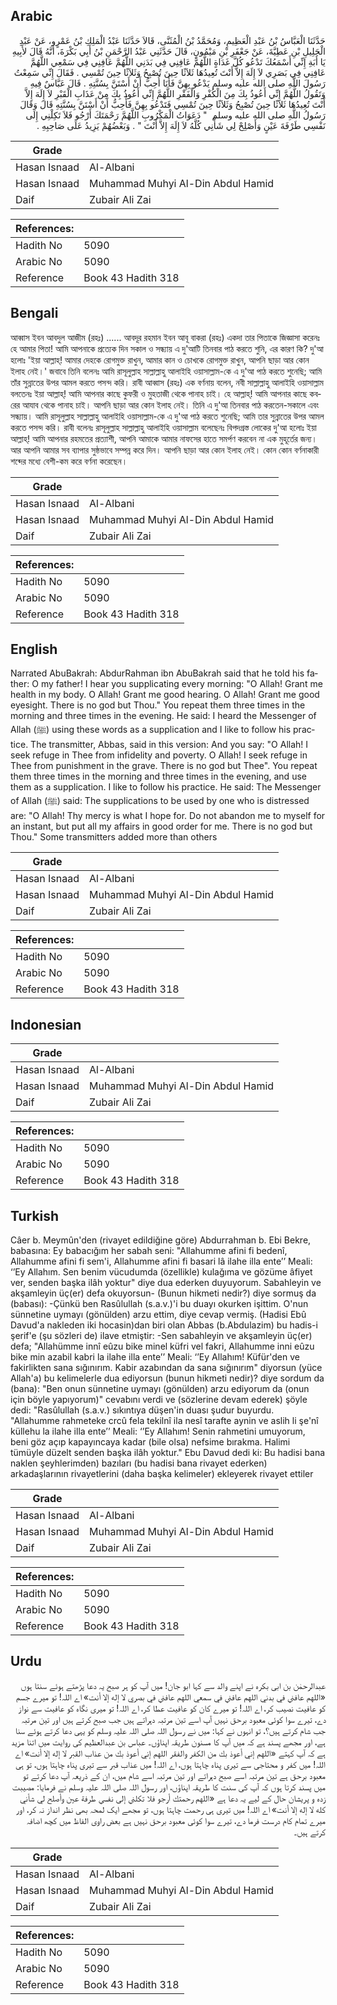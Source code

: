 ## Arabic


<div dir="rtl" lang="ar" style={{fontSize:'larger',backgroundColor:'#f8f9fa',padding:20}}>
حَدَّثَنَا الْعَبَّاسُ بْنُ عَبْدِ الْعَظِيمِ، وَمُحَمَّدُ بْنُ الْمُثَنَّى، قَالاَ حَدَّثَنَا عَبْدُ الْمَلِكِ بْنُ عَمْرٍو، عَنْ عَبْدِ الْجَلِيلِ بْنِ عَطِيَّةَ، عَنْ جَعْفَرِ بْنِ مَيْمُونٍ، قَالَ حَدَّثَنِي عَبْدُ الرَّحْمَنِ بْنُ أَبِي بَكْرَةَ، أَنَّهُ قَالَ لأَبِيهِ يَا أَبَةِ إِنِّي أَسْمَعُكَ تَدْعُو كُلَّ غَدَاةٍ اللَّهُمَّ عَافِنِي فِي بَدَنِي اللَّهُمَّ عَافِنِي فِي سَمْعِي اللَّهُمَّ عَافِنِي فِي بَصَرِي لاَ إِلَهَ إِلاَّ أَنْتَ تُعِيدُهَا ثَلاَثًا حِينَ تُصْبِحُ وَثَلاَثًا حِينَ تُمْسِي ‏.‏ فَقَالَ إِنِّي سَمِعْتُ رَسُولَ اللَّهِ صلى الله عليه وسلم يَدْعُو بِهِنَّ فَأَنَا أُحِبُّ أَنْ أَسْتَنَّ بِسُنَّتِهِ ‏.‏ قَالَ عَبَّاسٌ فِيهِ وَتَقُولُ اللَّهُمَّ إِنِّي أَعُوذُ بِكَ مِنَ الْكُفْرِ وَالْفَقْرِ اللَّهُمَّ إِنِّي أَعُوذُ بِكَ مِنْ عَذَابِ الْقَبْرِ لاَ إِلَهَ إِلاَّ أَنْتَ تُعِيدُهَا ثَلاَثًا حِينَ تُصْبِحُ وَثَلاَثًا حِينَ تُمْسِي فَتَدْعُو بِهِنَّ فَأُحِبُّ أَنْ أَسْتَنَّ بِسُنَّتِهِ قَالَ وَقَالَ رَسُولُ اللَّهِ صلى الله عليه وسلم ‏ "‏ دَعَوَاتُ الْمَكْرُوبِ اللَّهُمَّ رَحْمَتَكَ أَرْجُو فَلاَ تَكِلْنِي إِلَى نَفْسِي طَرْفَةَ عَيْنٍ وَأَصْلِحْ لِي شَأْنِي كُلَّهُ لاَ إِلَهَ إِلاَّ أَنْتَ ‏"‏ ‏.‏ وَبَعْضُهُمْ يَزِيدُ عَلَى صَاحِبِهِ ‏.‏
</div>
<div style={{backgroundColor:'#f8f9fa',padding:20, marginBottom: 10}}><table> <thead> <tr> <th>Grade</th> <th></th> </tr> </thead> <tbody> <tr><td>Hasan Isnaad</td><td>Al-Albani</td></tr><tr><td>Hasan Isnaad</td><td>Muhammad Muhyi Al-Din Abdul Hamid</td></tr><tr><td>Daif</td><td>Zubair Ali Zai</td></tr></tbody></table><table> <thead> <tr> <th>References:</th> <th></th> </tr> </thead> <tbody><tr><td>Hadith No</td><td>5090</td></tr><tr><td>Arabic No</td><td>5090</td></tr><tr><td>Reference</td><td>Book 43 Hadith 318</td></tr></tbody></table></div>

## Bengali


<div dir="ltr" lang="bn" style={{fontSize:'larger',backgroundColor:'#f8f9fa',padding:20}}>
আব্বাস ইবন আবদুল আজীম (রহঃ) ...... আবদূর রহমান ইবন আবূ বাকরা (রহঃ) একদা তার পিতাকে জিজ্ঞাসা করেনঃ হে আমার পিতা! আমি আপনাকে প্রত্যেক দিন সকাল ও সন্ধ্যায় এ দু'আটি তিনবার পাঠ করতে শুনি, এর কারণ কি? দু'আ হলোঃ 'ইয়া আল্লাহ্‌! আমার দেহকে রোগমুক্ত রাখুন, আমার কান ও চোখকে রোগমুক্ত রাখুন, আপনি ছাড়া আর কোন ইলাহ নেই।' জবাবে তিনি বলেনঃ আমি রাসূলুল্লাহ সাল্লাল্লাহু আলাইহি ওয়াসাল্লাম-কে এ দু'আ পাঠ করতে শুনেছি; আমি তাঁর সুন্নাতের উপর আমল করতে পসন্দ করি। রাবী আব্বাস (রহঃ) এক বর্ণনায় বলেন, নবী সাল্লাল্লাহু আলাইহি ওয়াসাল্লাম বলতেনঃ ইয়া আল্লাহ্‌! আমি আপনার কাছে কুফরী ও মুহতাজী থেকে পানাহ চাই। হে আল্লাহ্‌! আমি আপনার কাছে কবরের আযাব থেকে পানাহ চাই। আপনি ছাড়া আর কোন ইলাহ নেই। তিনি এ দু'আ তিনবার পাঠ করতেন-সকালে এবং সন্ধ্যায়। আমি রাসূলুল্লাহ সাল্লাল্লাহু আলাইহি ওয়াসাল্লাম-কে এ দু'আ পাঠ করতে শুনেছি; আমি তার সুন্নাতের উপর আমল করতে পসন্দ করি। রাবী বলেনঃ রাসূলুল্লাহ সাল্লাল্লাহু আলাইহি ওয়াসাল্লাম বলেছেনঃ বিপদগ্রস্ত লোকের দু'আ হলোঃ ইয়া আল্লাহ্‌! আমি আপনার রহমতের প্রত্যাশী, আপনি আমাকে আমার নাফসের হাতে সমর্পণ করবেন না এক মুহূর্তের জন্য। আর আপনি আমার সব ব্যাপার সুষ্ঠভাবে সম্পন্ন করে দিন। আপনি ছাড়া আর কোন ইলাহ নেই। কোন কোন বর্ণনাকারী শব্দের মধ্যে বেশী-কম করে বর্ণনা করেছেন।
</div>
<div style={{backgroundColor:'#f8f9fa',padding:20, marginBottom: 10}}><table> <thead> <tr> <th>Grade</th> <th></th> </tr> </thead> <tbody> <tr><td>Hasan Isnaad</td><td>Al-Albani</td></tr><tr><td>Hasan Isnaad</td><td>Muhammad Muhyi Al-Din Abdul Hamid</td></tr><tr><td>Daif</td><td>Zubair Ali Zai</td></tr></tbody></table><table> <thead> <tr> <th>References:</th> <th></th> </tr> </thead> <tbody><tr><td>Hadith No</td><td>5090</td></tr><tr><td>Arabic No</td><td>5090</td></tr><tr><td>Reference</td><td>Book 43 Hadith 318</td></tr></tbody></table></div>

## English


<div dir="ltr" lang="en" style={{fontSize:'larger',backgroundColor:'#f8f9fa',padding:20}}>
Narrated AbuBakrah: AbdurRahman ibn AbuBakrah said that he told his father: O my father! I hear you supplicating every morning: "O Allah! Grant me health in my body. O Allah! Grant me good hearing. O Allah! Grant me good eyesight. There is no god but Thou." You repeat them three times in the morning and three times in the evening. He said: I heard the Messenger of Allah (ﷺ) using these words as a supplication and I like to follow his practice. The transmitter, Abbas, said in this version: And you say: "O Allah! I seek refuge in Thee from infidelity and poverty. O Allah! I seek refuge in Thee from punishment in the grave. There is no god but Thee". You repeat them three times in the morning and three times in the evening, and use them as a supplication. I like to follow his practice. He said: The Messenger of Allah (ﷺ) said: The supplications to be used by one who is distressed are: "O Allah! Thy mercy is what I hope for. Do not abandon me to myself for an instant, but put all my affairs in good order for me. There is no god but Thou." Some transmitters added more than others
</div>
<div style={{backgroundColor:'#f8f9fa',padding:20, marginBottom: 10}}><table> <thead> <tr> <th>Grade</th> <th></th> </tr> </thead> <tbody> <tr><td>Hasan Isnaad</td><td>Al-Albani</td></tr><tr><td>Hasan Isnaad</td><td>Muhammad Muhyi Al-Din Abdul Hamid</td></tr><tr><td>Daif</td><td>Zubair Ali Zai</td></tr></tbody></table><table> <thead> <tr> <th>References:</th> <th></th> </tr> </thead> <tbody><tr><td>Hadith No</td><td>5090</td></tr><tr><td>Arabic No</td><td>5090</td></tr><tr><td>Reference</td><td>Book 43 Hadith 318</td></tr></tbody></table></div>

## Indonesian


<div dir="ltr" lang="id" style={{fontSize:'larger',backgroundColor:'#f8f9fa',padding:20}}>

</div>
<div style={{backgroundColor:'#f8f9fa',padding:20, marginBottom: 10}}><table> <thead> <tr> <th>Grade</th> <th></th> </tr> </thead> <tbody> <tr><td>Hasan Isnaad</td><td>Al-Albani</td></tr><tr><td>Hasan Isnaad</td><td>Muhammad Muhyi Al-Din Abdul Hamid</td></tr><tr><td>Daif</td><td>Zubair Ali Zai</td></tr></tbody></table><table> <thead> <tr> <th>References:</th> <th></th> </tr> </thead> <tbody><tr><td>Hadith No</td><td>5090</td></tr><tr><td>Arabic No</td><td>5090</td></tr><tr><td>Reference</td><td>Book 43 Hadith 318</td></tr></tbody></table></div>

## Turkish


<div dir="ltr" lang="tr" style={{fontSize:'larger',backgroundColor:'#f8f9fa',padding:20}}>
Câer b. Meymûn'den (rivayet edildiğine göre) Abdurrahman b. Ebi Bekre, babasına: Ey babacığım her sabah seni: "Allahumme afini fi bedenî, Allahumme afini fi sem'i, Allahumme afini fi basari lâ ilahe illa ente’’ Meali: ‘’Ey Allahım. Sen benim vücudumda (özellikle) kulağıma ve gözüme âfiyet ver, senden başka ilâh yoktur" diye dua ederken duyuyorum. Sabahleyin ve akşamleyin üç(er) defa okuyorsun- (Bunun hikmeti nedir?) diye sormuş da (babası): -Çünkü ben Rasûlullah (s.a.v.)'i bu duayı okurken işittim. O'nun sünnetine uymayı (gönülden) arzu ettim, diye cevap vermiş. (Hadisi Ebû Davud'a nakleden iki hocasin)dan biri olan Abbas (b.Abdulazim) bu hadis-i şerif'e (şu sözleri de) ilave etmiştir: -Sen sabahleyin ve akşamleyin üç(er) defa; "Allahümme innî eûzu bike minel küfri vel fakri, Allahumme inni eûzu bike min azabil kabri la ilahe illa ente’’ Meali: ‘’Ey Allahım! Küfür'den ve fakirlikten sana sığınırım. Kabir azabından da sana sığınırım" diyorsun (yüce Allah'a) bu kelimelerle dua ediyorsun (bunun hikmeti nedir)? diye sordum da (bana): "Ben onun sünnetine uymayı (gönülden) arzu ediyorum da (onun için böyle yapıyorum)" cevabını verdi ve (sözlerine devam ederek) şöyle dedi: "Rasûlullah (s.a.v.) sıkıntıya düşen'in duası şudur buyurdu. "Allahumme rahmeteke crcû fela tekilnî ila nesî tarafte aynin ve aslih li şe'nî küllehu la ilahe illa ente’’ Meali: ‘’Ey Allahım! Senin rahmetini umuyorum, beni göz açıp kapayıncaya kadar (bile olsa) nefsime bırakma. Halimi tümüyle düzelt senden başka ilâh yoktur." Ebu Davud dedi ki: Bu hadisi bana naklen şeyhlerimden) bazıları (bu hadisi bana rivayet ederken) arkadaşlarının rivayetlerini (daha başka kelimeler) ekleyerek rivayet ettiler
</div>
<div style={{backgroundColor:'#f8f9fa',padding:20, marginBottom: 10}}><table> <thead> <tr> <th>Grade</th> <th></th> </tr> </thead> <tbody> <tr><td>Hasan Isnaad</td><td>Al-Albani</td></tr><tr><td>Hasan Isnaad</td><td>Muhammad Muhyi Al-Din Abdul Hamid</td></tr><tr><td>Daif</td><td>Zubair Ali Zai</td></tr></tbody></table><table> <thead> <tr> <th>References:</th> <th></th> </tr> </thead> <tbody><tr><td>Hadith No</td><td>5090</td></tr><tr><td>Arabic No</td><td>5090</td></tr><tr><td>Reference</td><td>Book 43 Hadith 318</td></tr></tbody></table></div>

## Urdu


<div dir="rtl" lang="ur" style={{fontSize:'larger',backgroundColor:'#f8f9fa',padding:20}}>
عبدالرحمٰن بن ابی بکرہ نے اپنے والد سے کہا ابو جان! میں آپ کو ہر صبح یہ دعا پڑھتے ہوئے سنتا ہوں «اللهم عافني في بدني اللهم عافني في سمعي اللهم عافني في بصري لا إله إلا أنت» اے اللہ! تو میرے جسم کو عافیت نصیب کر، اے اللہ! تو میرے کان کو عافیت عطا کر، اے اللہ! تو میری نگاہ کو عافیت سے نواز دے، تیرے سوا کوئی معبود برحق نہیں آپ اسے تین مرتبہ دہراتے ہیں جب صبح کرتے ہیں اور تین مرتبہ جب شام کرتے ہیں؟، تو انہوں نے کہا: میں نے رسول اللہ صلی اللہ علیہ وسلم کو یہی دعا کرتے ہوئے سنا ہے، اور مجھے پسند ہے کہ میں آپ کا مسنون طریقہ اپناؤں۔ عباس بن عبدالعظیم کی روایت میں اتنا مزید ہے کہ آپ کہتے «اللهم إني أعوذ بك من الكفر والفقر اللهم إني أعوذ بك من عذاب القبر لا إله إلا أنت» اے اللہ! میں کفر و محتاجی سے تیری پناہ چاہتا ہوں، اے اللہ! میں عذاب قبر سے تیری پناہ چاہتا ہوں، تو ہی معبود برحق ہے تین مرتبہ اسے صبح دہراتے اور تین مرتبہ اسے شام میں، ان کے ذریعہ آپ دعا کرتے تو میں پسند کرتا ہوں کہ آپ کی سنت کا طریقہ اپناؤں، اور رسول اللہ صلی اللہ علیہ وسلم نے فرمایا: مصیبت زدہ و پریشان حال کے لیے یہ دعا ہے «اللهم رحمتك أرجو فلا تكلني إلى نفسي طرفة عين وأصلح لي شأني كله لا إله إلا أنت» اے اللہ! میں تیری ہی رحمت چاہتا ہوں، تو مجھے ایک لمحہ بھی نظر انداز نہ کر، اور میرے تمام کام درست فرما دے، تیرے سوا کوئی معبود برحق نہیں ہے بعض راوی الفاظ میں کچھ اضافہ کرتے ہیں۔
</div>
<div style={{backgroundColor:'#f8f9fa',padding:20, marginBottom: 10}}><table> <thead> <tr> <th>Grade</th> <th></th> </tr> </thead> <tbody> <tr><td>Hasan Isnaad</td><td>Al-Albani</td></tr><tr><td>Hasan Isnaad</td><td>Muhammad Muhyi Al-Din Abdul Hamid</td></tr><tr><td>Daif</td><td>Zubair Ali Zai</td></tr></tbody></table><table> <thead> <tr> <th>References:</th> <th></th> </tr> </thead> <tbody><tr><td>Hadith No</td><td>5090</td></tr><tr><td>Arabic No</td><td>5090</td></tr><tr><td>Reference</td><td>Book 43 Hadith 318</td></tr></tbody></table></div>